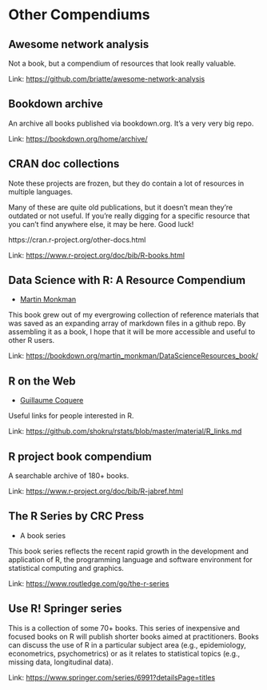 # Other Compendiums

## Awesome network analysis



Not a book, but a compendium of resources that look really valuable.

Link: [https://github.com/briatte/awesome-network-analysis](https://github.com/briatte/awesome-network-analysis)

## Bookdown archive



An archive all books published via bookdown.org. It's a very very big
repo.

Link: [https://bookdown.org/home/archive/](https://bookdown.org/home/archive/)

## CRAN doc collections



Note these projects are frozen, but they do contain a lot of resources
in multiple languages.

Many of these are quite old publications, but it doesn't mean they're
outdated or not useful. If you're really digging for a specific resource
that you can't find anywhere else, it may be here. Good luck!

https://cran.r-project.org/other-docs.html

Link: [https://www.r-project.org/doc/bib/R-books.html](https://www.r-project.org/doc/bib/R-books.html)

## Data Science with R: A Resource Compendium

- [Martin Monkman](https://twitter.com/monkmanmh)

This book grew out of my evergrowing collection of reference materials that was saved as an expanding array of markdown files in a github repo. By assembling it as a book, I hope that it will be more accessible and useful to other R users.

Link: [https://bookdown.org/martin_monkman/DataScienceResources_book/](https://bookdown.org/martin_monkman/DataScienceResources_book/)

## R on the Web

- [Guillaume Coquere](https://twitter.com/g_coqueret)

Useful links for people interested in R.

Link: [https://github.com/shokru/rstats/blob/master/material/R_links.md](https://github.com/shokru/rstats/blob/master/material/R_links.md)

## R project book compendium



A searchable archive of 180+ books.

Link: [https://www.r-project.org/doc/bib/R-jabref.html](https://www.r-project.org/doc/bib/R-jabref.html)

## The R Series by CRC Press

- A book series

This book series reflects the recent rapid growth in the development and application of R, the programming language and software environment for statistical computing and graphics.

Link: [https://www.routledge.com/go/the-r-series](https://www.routledge.com/go/the-r-series)

## Use R! Springer series



This is a collection of some 70+ books. This series of inexpensive and focused books on R will publish shorter books aimed at practitioners. Books can discuss the use of R in a particular subject area (e.g., epidemiology, econometrics, psychometrics) or as it relates to
statistical topics (e.g., missing data, longitudinal data).

Link: [https://www.springer.com/series/6991?detailsPage=titles](https://www.springer.com/series/6991?detailsPage=titles)


